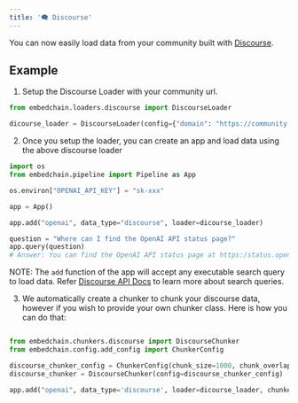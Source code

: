 ```yaml
---
title: '🗨️ Discourse'
---
```


You can now easily load data from your community built with [Discourse](https://discourse.org/).

## Example

1. Setup the Discourse Loader with your community url.
```Python
from embedchain.loaders.discourse import DiscourseLoader

dicourse_loader = DiscourseLoader(config={"domain": "https://community.openai.com"})
```

2. Once you setup the loader, you can create an app and load data using the above discourse loader
```Python
import os
from embedchain.pipeline import Pipeline as App

os.environ["OPENAI_API_KEY"] = "sk-xxx"

app = App()

app.add("openai", data_type="discourse", loader=dicourse_loader)

question = "Where can I find the OpenAI API status page?"
app.query(question)
# Answer: You can find the OpenAI API status page at https:/status.openai.com/.
```

NOTE: The `add` function of the app will accept any executable search query to load data. Refer [Discourse API Docs](https://docs.discourse.org/#tag/Search) to learn more about search queries.

3. We automatically create a chunker to chunk your discourse data, however if you wish to provide your own chunker class. Here is how you can do that:
```Python

from embedchain.chunkers.discourse import DiscourseChunker
from embedchain.config.add_config import ChunkerConfig

discourse_chunker_config = ChunkerConfig(chunk_size=1000, chunk_overlap=0, length_function=len)
discourse_chunker = DiscourseChunker(config=discourse_chunker_config)

app.add("openai", data_type='discourse', loader=dicourse_loader, chunker=discourse_chunker)
```